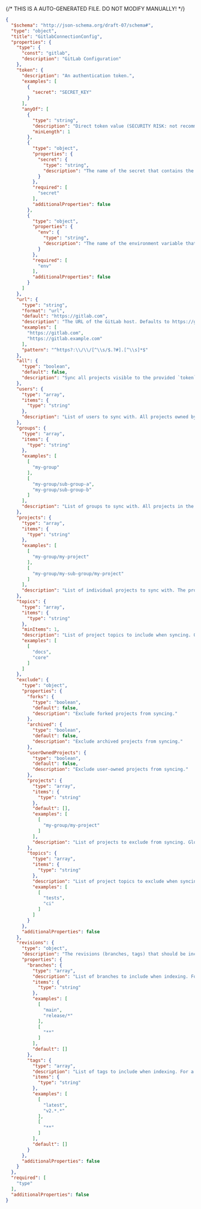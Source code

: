 {/* THIS IS A AUTO-GENERATED FILE. DO NOT MODIFY MANUALLY! */}
```json
{
  "$schema": "http://json-schema.org/draft-07/schema#",
  "type": "object",
  "title": "GitlabConnectionConfig",
  "properties": {
    "type": {
      "const": "gitlab",
      "description": "GitLab Configuration"
    },
    "token": {
      "description": "An authentication token.",
      "examples": [
        {
          "secret": "SECRET_KEY"
        }
      ],
      "anyOf": [
        {
          "type": "string",
          "description": "Direct token value (SECURITY RISK: not recommended for production - use secrets or environment variables instead)",
          "minLength": 1
        },
        {
          "type": "object",
          "properties": {
            "secret": {
              "type": "string",
              "description": "The name of the secret that contains the token."
            }
          },
          "required": [
            "secret"
          ],
          "additionalProperties": false
        },
        {
          "type": "object",
          "properties": {
            "env": {
              "type": "string",
              "description": "The name of the environment variable that contains the token. Only supported in declarative connection configs."
            }
          },
          "required": [
            "env"
          ],
          "additionalProperties": false
        }
      ]
    },
    "url": {
      "type": "string",
      "format": "url",
      "default": "https://gitlab.com",
      "description": "The URL of the GitLab host. Defaults to https://gitlab.com",
      "examples": [
        "https://gitlab.com",
        "https://gitlab.example.com"
      ],
      "pattern": "^https?:\\/\\/[^\\s/$.?#].[^\\s]*$"
    },
    "all": {
      "type": "boolean",
      "default": false,
      "description": "Sync all projects visible to the provided `token` (if any) in the GitLab instance. This option is ignored if `url` is either unset or set to https://gitlab.com ."
    },
    "users": {
      "type": "array",
      "items": {
        "type": "string"
      },
      "description": "List of users to sync with. All projects owned by the user and visible to the provided `token` (if any) will be synced, unless explicitly defined in the `exclude` property."
    },
    "groups": {
      "type": "array",
      "items": {
        "type": "string"
      },
      "examples": [
        [
          "my-group"
        ],
        [
          "my-group/sub-group-a",
          "my-group/sub-group-b"
        ]
      ],
      "description": "List of groups to sync with. All projects in the group (and recursive subgroups) visible to the provided `token` (if any) will be synced, unless explicitly defined in the `exclude` property. Subgroups can be specified by providing the path to the subgroup (e.g. `my-group/sub-group-a`)."
    },
    "projects": {
      "type": "array",
      "items": {
        "type": "string"
      },
      "examples": [
        [
          "my-group/my-project"
        ],
        [
          "my-group/my-sub-group/my-project"
        ]
      ],
      "description": "List of individual projects to sync with. The project's namespace must be specified. See: https://docs.gitlab.com/ee/user/namespace/"
    },
    "topics": {
      "type": "array",
      "items": {
        "type": "string"
      },
      "minItems": 1,
      "description": "List of project topics to include when syncing. Only projects that match at least one of the provided `topics` will be synced. If not specified, all projects will be synced, unless explicitly defined in the `exclude` property. Glob patterns are supported.",
      "examples": [
        [
          "docs",
          "core"
        ]
      ]
    },
    "exclude": {
      "type": "object",
      "properties": {
        "forks": {
          "type": "boolean",
          "default": false,
          "description": "Exclude forked projects from syncing."
        },
        "archived": {
          "type": "boolean",
          "default": false,
          "description": "Exclude archived projects from syncing."
        },
        "userOwnedProjects": {
          "type": "boolean",
          "default": false,
          "description": "Exclude user-owned projects from syncing."
        },
        "projects": {
          "type": "array",
          "items": {
            "type": "string"
          },
          "default": [],
          "examples": [
            [
              "my-group/my-project"
            ]
          ],
          "description": "List of projects to exclude from syncing. Glob patterns are supported. The project's namespace must be specified, see: https://docs.gitlab.com/ee/user/namespace/"
        },
        "topics": {
          "type": "array",
          "items": {
            "type": "string"
          },
          "description": "List of project topics to exclude when syncing. Projects that match one of the provided `topics` will be excluded from syncing. Glob patterns are supported.",
          "examples": [
            [
              "tests",
              "ci"
            ]
          ]
        }
      },
      "additionalProperties": false
    },
    "revisions": {
      "type": "object",
      "description": "The revisions (branches, tags) that should be included when indexing. The default branch (HEAD) is always indexed. A maximum of 64 revisions can be indexed, with any additional revisions being ignored.",
      "properties": {
        "branches": {
          "type": "array",
          "description": "List of branches to include when indexing. For a given repo, only the branches that exist on the repo's remote *and* match at least one of the provided `branches` will be indexed. The default branch (HEAD) is always indexed. Glob patterns are supported. A maximum of 64 branches can be indexed, with any additional branches being ignored.",
          "items": {
            "type": "string"
          },
          "examples": [
            [
              "main",
              "release/*"
            ],
            [
              "**"
            ]
          ],
          "default": []
        },
        "tags": {
          "type": "array",
          "description": "List of tags to include when indexing. For a given repo, only the tags that exist on the repo's remote *and* match at least one of the provided `tags` will be indexed. Glob patterns are supported. A maximum of 64 tags can be indexed, with any additional tags being ignored.",
          "items": {
            "type": "string"
          },
          "examples": [
            [
              "latest",
              "v2.*.*"
            ],
            [
              "**"
            ]
          ],
          "default": []
        }
      },
      "additionalProperties": false
    }
  },
  "required": [
    "type"
  ],
  "additionalProperties": false
}
```
